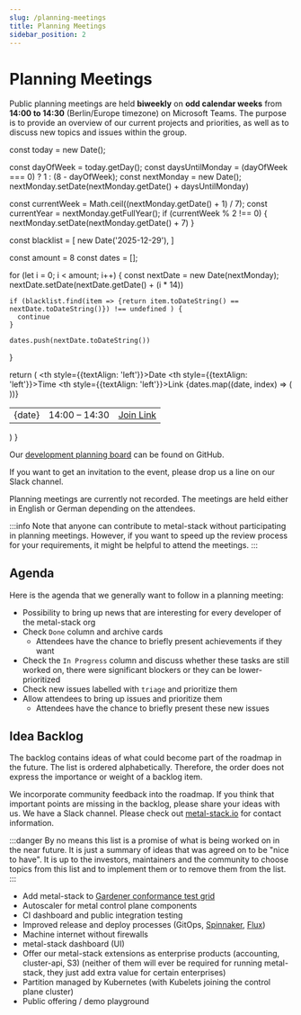 ```yaml
---
slug: /planning-meetings
title: Planning Meetings
sidebar_position: 2
---
```


# Planning Meetings

Public planning meetings are held **biweekly** on **odd calendar weeks** from **14:00 to 14:30** (Berlin/Europe timezone) on Microsoft Teams. The purpose is to provide an overview of our current projects and priorities, as well as to discuss new topics and issues within the group.

  const today = new Date();

  const dayOfWeek = today.getDay();
  const daysUntilMonday = (dayOfWeek === 0) ? 1 : (8 - dayOfWeek);
  const nextMonday = new Date();
  nextMonday.setDate(nextMonday.getDate() + daysUntilMonday)

  const currentWeek = Math.ceil((nextMonday.getDate() + 1) / 7);
  const currentYear = nextMonday.getFullYear();
  if (currentWeek % 2 !== 0) {
    nextMonday.setDate(nextMonday.getDate() + 7)
  }

  const blacklist = [
    new Date('2025-12-29'),
  ]

  const amount = 8
  const dates = [];

  for (let i = 0; i < amount; i++) {
    const nextDate = new Date(nextMonday);
    nextDate.setDate(nextDate.getDate() + (i * 14))

    if (blacklist.find(item => {return item.toDateString() == nextDate.toDateString()}) !== undefined ) {
      continue
    }

    dates.push(nextDate.toDateString())
  }

  return (
    <table>
      <thead>
        <tr>
          <th style={{textAlign: 'left'}}>Date</th>
          <th style={{textAlign: 'left'}}>Time</th>
          <th style={{textAlign: 'left'}}>Link</th>
        </tr>
      </thead>
      <tbody>
        {dates.map((date, index) => (
          <tr>
            <td key={index}>{date}</td>
            <td >14:00 – 14:30</td>
            <td><a href="https://teams.microsoft.com/l/meetup-join/19%3ameeting_ZTVmNWFkYjYtMzVmYi00ZTMxLTk5ZTUtMGFjYjU2OTk0MjQz%40thread.v2/0?context=%7b%22Tid%22%3a%22f9d9b921-8f78-466d-95fd-4495e73d8d65%22%2c%22Oid%22%3a%228ac2a791-e637-4a90-8505-0a1ee175ebfc%22%7d" target="_blank">Join Link</a></td>
          </tr>
        ))}
      </tbody>
    </table>
  )
}

<PlanningMeetingDatesTable />

Our [development planning board](https://github.com/orgs/metal-stack/projects/34) can be found on GitHub.

If you want to get an invitation to the event, please drop us a line on our Slack channel.

Planning meetings are currently not recorded. The meetings are held either in English or German depending on the attendees.

:::info
Note that anyone can contribute to metal-stack without participating in planning meetings. However, if you want to speed up the review process for your requirements, it might be helpful to attend the meetings.
:::

## Agenda

Here is the agenda that we generally want to follow in a planning meeting:

- Possibility to bring up news that are interesting for every developer of the metal-stack org
- Check `Done` column and archive cards
  - Attendees have the chance to briefly present achievements if they want
- Check the `In Progress` column and discuss whether these tasks are still worked on, there were significant blockers or they can be lower-prioritized
- Check new issues labelled with `triage` and prioritize them
- Allow attendees to bring up issues and prioritize them
  - Attendees have the chance to briefly present these new issues

## Idea Backlog

The backlog contains ideas of what could become part of the roadmap in the future. The list is ordered alphabetically. Therefore, the order does not express the importance or weight of a backlog item.

We incorporate community feedback into the roadmap. If you think that important points are missing in the backlog, please share your ideas with us. We have a Slack channel. Please check out [metal-stack.io](https://metal-stack.io) for contact information.

:::danger
By no means this list is a promise of what is being worked on in the near future. It is just a summary of ideas that was agreed on to be "nice to have". It is up to the investors, maintainers and the community to choose topics from this list and to implement them or to remove them from the list.
:::

- Add metal-stack to [Gardener conformance test grid](https://testgrid.k8s.io/gardener-all)
- Autoscaler for metal control plane components
- CI dashboard and public integration testing
- Improved release and deploy processes (GitOps, [Spinnaker](https://spinnaker.io/), [Flux](https://fluxcd.io/))
- Machine internet without firewalls
- metal-stack dashboard (UI)
- Offer our metal-stack extensions as enterprise products (accounting, cluster-api, S3) (neither of them will ever be required for running metal-stack, they just add extra value for certain enterprises)
- Partition managed by Kubernetes (with Kubelets joining the control plane cluster)
- Public offering / demo playground
